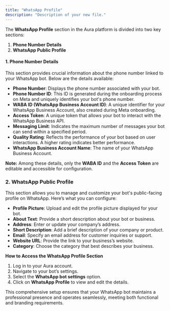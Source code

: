 ```yaml
---
title: "WhatsApp Profile"
description: "Description of your new file."
---
```


The **WhatsApp Profile** section in the  Aura platform is divided into two key sections:

1. **Phone Number Details**
2. **WhatsApp Public Profile**

#### **1. Phone Number Details**

This section provides crucial information about the phone number linked to your WhatsApp bot. Below are the details available:

- **Phone Number**: Displays the phone number associated with your bot.
- **Phone Number ID**: This ID is generated during the onboarding process on Meta and uniquely identifies your bot's phone number.
- **WABA ID (WhatsApp Business Account ID)**: A unique identifier for your WhatsApp Business Account, also created during Meta onboarding.
- **Access Token**: A unique token that allows your bot to interact with the WhatsApp Business API.
- **Messaging Limit**: Indicates the maximum number of messages your bot can send within a specified period.
- **Quality Rating**: Reflects the performance of your bot based on user interactions. A higher rating indicates better performance.
- **WhatsApp Business Account Name**: The name of your WhatsApp Business Account.

**Note:** Among these details, only the **WABA ID** and the **Access Token** are editable and accessible for configuration.

### **2. WhatsApp Public Profile**

This section allows you to manage and customize your bot's public-facing profile on WhatsApp. Here’s what you can configure:

- **Profile Picture**: Upload and edit the profile picture displayed for your bot.
- **About Text**: Provide a short description about your bot or business.
- **Address**: Enter or update your company’s address.
- **Short Description**: Add a brief description of your company or product.
- **Email**: Specify an email address for customer inquiries or support.
- **Website URL**: Provide the link to your business’s website.
- **Category**: Choose the category that best describes your business.

**How to Access the WhatsApp Profile Section**

1. Log in to your  Aura account.
2. Navigate to your bot’s settings.
3. Select the **WhatsApp bot settings** option.
4. Click on **WhatsApp Profile** to view and edit the details.

This comprehensive setup ensures that your WhatsApp bot maintains a professional presence and operates seamlessly, meeting both functional and branding requirements.